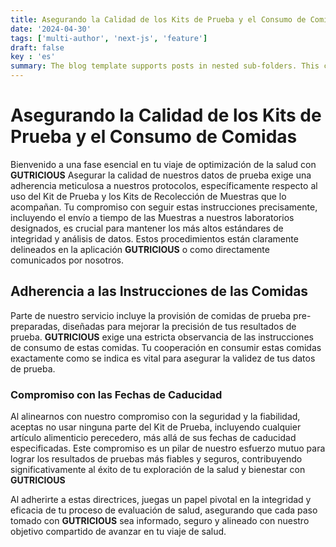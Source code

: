 ```yaml
---
title: Asegurando la Calidad de los Kits de Prueba y el Consumo de Comidas
date: '2024-04-30'
tags: ['multi-author', 'next-js', 'feature']
draft: false
key : 'es'
summary: The blog template supports posts in nested sub-folders. This can be used to group posts of similar content e.g. a multi-part course.
---
```


# Asegurando la Calidad de los Kits de Prueba y el Consumo de Comidas

Bienvenido a una fase esencial en tu viaje de optimización de la salud con **GUTRICIOUS** Asegurar la calidad de nuestros datos de prueba exige una adherencia meticulosa a nuestros protocolos, específicamente respecto al uso del Kit de Prueba y los Kits de Recolección de Muestras que lo acompañan. Tu compromiso con seguir estas instrucciones precisamente, incluyendo el envío a tiempo de las Muestras a nuestros laboratorios designados, es crucial para mantener los más altos estándares de integridad y análisis de datos. Estos procedimientos están claramente delineados en la aplicación **GUTRICIOUS** o como directamente comunicados por nosotros.

## **Adherencia a las Instrucciones de las Comidas**

Parte de nuestro servicio incluye la provisión de comidas de prueba pre-preparadas, diseñadas para mejorar la precisión de tus resultados de prueba. **GUTRICIOUS** exige una estricta observancia de las instrucciones de consumo de estas comidas. Tu cooperación en consumir estas comidas exactamente como se indica es vital para asegurar la validez de tus datos de prueba.

### **Compromiso con las Fechas de Caducidad**

Al alinearnos con nuestro compromiso con la seguridad y la fiabilidad, aceptas no usar ninguna parte del Kit de Prueba, incluyendo cualquier artículo alimenticio perecedero, más allá de sus fechas de caducidad especificadas. Este compromiso es un pilar de nuestro esfuerzo mutuo para lograr los resultados de pruebas más fiables y seguros, contribuyendo significativamente al éxito de tu exploración de la salud y bienestar con **GUTRICIOUS**

Al adherirte a estas directrices, juegas un papel pivotal en la integridad y eficacia de tu proceso de evaluación de salud, asegurando que cada paso tomado con **GUTRICIOUS** sea informado, seguro y alineado con nuestro objetivo compartido de avanzar en tu viaje de salud.
